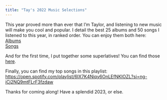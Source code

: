 ```yaml
---
title: "Tay's 2022 Music Selections"
---
```


This year proved more than ever that I'm Taylor, and listening to new music will make you cool and popular. I detail the best 25 albums and 50 songs I listened to this year, in ranked order. You can enjoy them both here:  
[Albums](albums.html)  
[Songs](songs.html)  

And for the first time, I put together some superlatives! You can find those [here](superlatives.html).  
 
Finally, you can find my top songs in this playlist:  
[https://open.spotify.com/playlist/6IX7K4Niqy6OnLEfNKIOZL?si=ng-iCj2NQ9mtFLrF3fzdaw](https://open.spotify.com/playlist/6IX7K4Niqy6OnLEfNKIOZL?si=ng-iCj2NQ9mtFLrF3fzdaw)

Thanks for coming along! Have a splendid 2023, or else.
